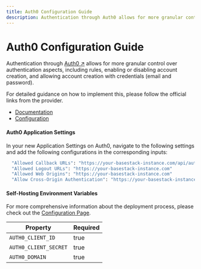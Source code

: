 ```yaml
---
title: Auth0 Configuration Guide
description: Authentication through Auth0 allows for more granular control over authentication aspects.
---
```


# Auth0 Configuration Guide

Authentication through [Auth0 ↗](https://auth0.com/) allows for more granular control over authentication aspects, including rules,
enabling or disabling account creation, and allowing account creation with
credentials (email and password).

For detailed guidance on how to implement this, please follow the official links from the provider.

- [Documentation](https://auth0.com/docs/api/authentication#authorize-application)
- [Configuration](https://manage.auth0.com/dashboard)

#### Auth0 Application Settings

In your new Application Settings on Auth0, navigate to the following settings and add the following configurations in the corresponding inputs:

```bash
  "Allowed Callback URLs": "https://your-basestack-instance.com/api/auth/callback/auth0"
  "Allowed Logout URLs": "https://your-basestack-instance.com"
  "Allowed Web Origins": "https://your-basestack-instance.com"
  "Allow Cross-Origin Authentication": "https://your-basestack-instance.com"
```

#### Self-Hosting Environment Variables

For more comprehensive information about the deployment process, please check
out the [Configuration Page](/feature-flags/deployment).

| Property              | Required |
| --------------------- | -------- |
| `AUTH0_CLIENT_ID`     | true     |
| `AUTH0_CLIENT_SECRET` | true     |
| `AUTH0_DOMAIN`        | true     |
